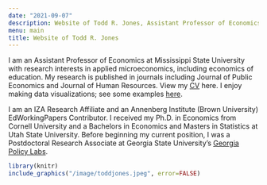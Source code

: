 ```yaml
---
date: "2021-09-07"
description: Website of Todd R. Jones, Assistant Professor of Economics at Mississippi State University. 
menu: main
title: Website of Todd R. Jones
---
```


I am an Assistant Professor of Economics at Mississippi State University with research interests in applied microeconomics, including economics of education. My research is published in journals including Journal of Public Economics and Journal of Human Resources. View my [CV](/cv/TJonesCV.pdf) here. I enjoy making data visualizations; see some examples [here](/dataviz/).

I am an IZA Research Affiliate and an Annenberg Institute (Brown University) EdWorkingPapers Contributor. I received my Ph.D. in Economics from Cornell University and a Bachelors in Economics and Masters in Statistics at Utah State University. Before beginning my current position, I was a Postdoctoral Research Associate at Georgia State University's [Georgia Policy Labs](https://gpl.gsu.edu/). 

```r
library(knitr)
include_graphics("/image/toddjones.jpeg", error=FALSE)
```
